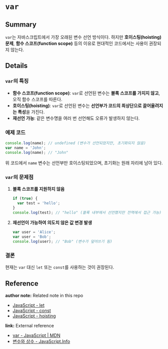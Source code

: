 # `var`

## Summary

`var`는 자바스크립트에서 가장 오래된 변수 선언 방식이다. 하지만 **호이스팅(hoisting) 문제**, **함수 스코프(function scope)** 등의 이유로 현대적인 코드에서는 사용이 권장되지 않는다.

## Details

### `var`의 특징

- **함수 스코프(function scope)**: `var`로 선언된 변수는 **블록 스코프를 가지지 않고**, 오직 함수 스코프를 따른다.
- **호이스팅(hoisting)**: `var`로 선언된 변수는 **선언부가 코드의 최상단으로 끌어올려지는 특성**을 가진다.
- **재선언 가능**: 같은 변수명을 여러 번 선언해도 오류가 발생하지 않는다.

### 예제 코드

```javascript
console.log(name); // undefined (변수가 선언되었지만, 초기화되지 않음)
var name = 'John';
console.log(name); // "John"
```

위 코드에서 `name` 변수는 선언부만 호이스팅되었으며, 초기화는 원래 자리에 남아 있다.

### `var`의 문제점

1. **블록 스코프를 지원하지 않음**
   ```javascript
   if (true) {
     var test = 'hello';
   }
   console.log(test); // "hello" (블록 내부에서 선언했지만 전역에서 접근 가능)
   ```
2. **재선언이 가능하여 의도치 않은 값 변경 발생**
   ```javascript
   var user = 'Alice';
   var user = 'Bob';
   console.log(user); // "Bob" (변수가 덮어쓰기 됨)
   ```

### 결론

현재는 `var` 대신 `let` 또는 `const`를 사용하는 것이 권장된다.

## Reference

<!-- 사용하지 않는 레퍼런스 종류는 삭제 후 업로드 -->

**author note:** Related note in this repo

- [JavaScript - let](./Let.md)
- [JavaScript - const](./Const.md)
- [JavaScript - hoisting](./Hoisting.md)

**link:** External reference

- [var - JavaScript | MDN](https://developer.mozilla.org/ko/docs/Web/JavaScript/Reference/Statements/var)
- [변수와 상수 - JavaScript.Info](https://ko.javascript.info/variables)
